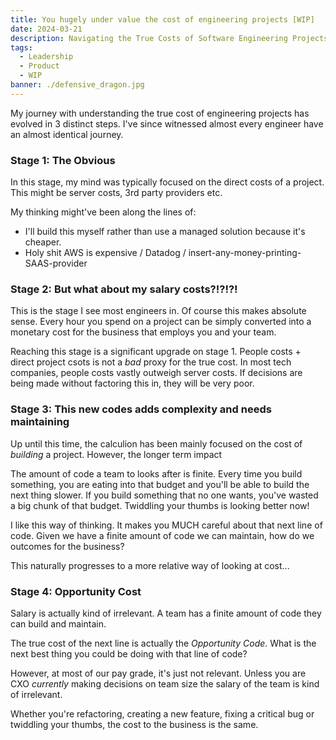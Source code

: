 ```yaml
---
title: You hugely under value the cost of engineering projects [WIP]
date: 2024-03-21
description: Navigating the True Costs of Software Engineering Projects and The Critical Role of Opportunity Cost
tags:
  - Leadership
  - Product
  - WIP
banner: ./defensive_dragon.jpg
---
```


My journey with understanding the true cost of engineering projects has evolved in 3 distinct steps.
I've since witnessed almost every engineer have an almost identical journey.


### Stage 1: The Obvious
In this stage, my mind was typically focused on the direct costs of a project.
This might be server costs, 3rd party providers etc.

My thinking might've been along the lines of:
* I'll build this myself rather than use a managed solution because it's cheaper.
* Holy shit AWS is expensive / Datadog / insert-any-money-printing-SAAS-provider

### Stage 2: But what about my salary costs?!?!?!
This is the stage I see most engineers in.
Of course this makes absolute sense.
Every hour you spend on a project can be simply converted into a monetary cost for the business that employs you and your team.

Reaching this stage is a significant upgrade on stage 1.
People costs + direct project csots is not a *bad* proxy for the true cost.
In most tech companies, people costs vastly outweigh server costs.
If decisions are being made without factoring this in, they will be very poor.

### Stage 3: This new codes adds complexity and needs maintaining
Up until this time, the calculion has been mainly focused on the cost of *building* a project.
However, the longer term impact

The amount of code a team to looks after is finite.
Every time you build something, you are eating into that budget and you'll be able to build the next thing slower.
If you build something that no one wants, you've wasted a big chunk of that budget.
Twiddling your thumbs is looking better now!

I like this way of thinking.
It makes you MUCH careful about that next line of code.
Given we have a finite amount of code we can maintain, how do we outcomes for the business?

This naturally progresses to a more relative way of looking at cost...

### Stage 4: Opportunity Cost
Salary is actually kind of irrelevant.
A team has a finite amount of code they can build and maintain.

The true cost of the next line is actually the *Opportunity Code*.
What is the next best thing you could be doing with that line of code?



However, at most of our pay grade, it's just not relevant.
Unless you are CXO *currently* making decisions on team size the salary of the team is kind of irrelevant.

Whether you're refactoring, creating a new feature, fixing a critical bug or twiddling your thumbs, the cost to the business is the same.

